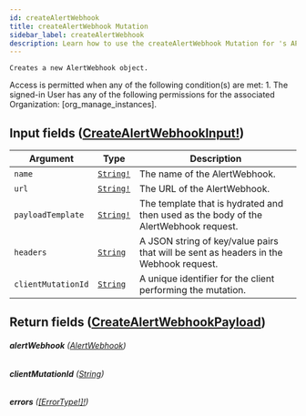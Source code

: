 ```yaml
---
id: createAlertWebhook
title: createAlertWebhook Mutation
sidebar_label: createAlertWebhook
description: Learn how to use the createAlertWebhook Mutation for 's API.
---
```


    Creates a new AlertWebhook object.

Access is permitted when any of the following condition(s) are met: 1. The signed-in User has any of the following permissions for the associated Organization: [org_manage_instances].

## Input fields ([CreateAlertWebhookInput!](api/schema/input_object/CreateAlertWebhookInput.mdx))

| Argument           | Type                                      | Description                                                                           |
| ------------------ | ----------------------------------------- | ------------------------------------------------------------------------------------- |
| `name`             | [`String!`](api/schema/scalar/String.mdx) | The name of the AlertWebhook.                                                         |
| `url`              | [`String!`](api/schema/scalar/String.mdx) | The URL of the AlertWebhook.                                                          |
| `payloadTemplate`  | [`String!`](api/schema/scalar/String.mdx) | The template that is hydrated and then used as the body of the AlertWebhook request.  |
| `headers`          | [`String`](api/schema/scalar/String.mdx)  | A JSON string of key/value pairs that will be sent as headers in the Webhook request. |
| `clientMutationId` | [`String`](api/schema/scalar/String.mdx)  | A unique identifier for the client performing the mutation.                           |

## Return fields ([CreateAlertWebhookPayload](api/schema/object/CreateAlertWebhookPayload.mdx))

###### <b>alertWebhook</b> ([AlertWebhook](api/schema/object/AlertWebhook.mdx))

###### <b>clientMutationId</b> ([String](api/schema/scalar/String.mdx))

###### <b>errors</b> ([[ErrorType!]!](api/schema/object/ErrorType.mdx))
